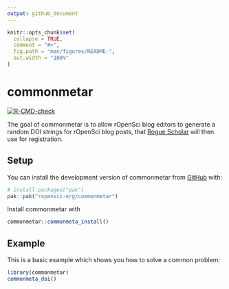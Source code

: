 ```yaml
---
output: github_document
---
```


<!-- README.md is generated from README.Rmd. Please edit that file -->

```r
knitr::opts_chunk$set(
  collapse = TRUE,
  comment = "#>",
  fig.path = "man/figures/README-",
  out.width = "100%"
)
```

# commonmetar

<!-- badges: start -->
[![R-CMD-check](https://github.com/maelle/commonmetar/actions/workflows/R-CMD-check.yaml/badge.svg)](https://github.com/maelle/commonmetar/actions/workflows/R-CMD-check.yaml)
<!-- badges: end -->

The goal of commonmetar is to allow rOpenSci blog editors to generate a random DOI strings for rOpenSci blog posts, that [Rogue Scholar](https://rogue-scholar.org/) will then use for registration.

## Setup

You can install the development version of commonmetar from [GitHub](https://github.com/) with:

``` r
# install.packages("pak")
pak::pak("ropensci-org/commonmetar")
```

Install commonmetar with 

``` r
commonmetar::commonmeta_install()
``` 

## Example

This is a basic example which shows you how to solve a common problem:

```r
library(commonmetar)
commonmeta_doi()
```
